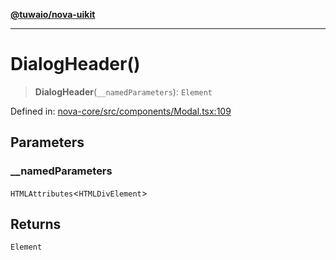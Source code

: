 [**@tuwaio/nova-uikit**](../../../README.md)

***

# DialogHeader()

> **DialogHeader**(`__namedParameters`): `Element`

Defined in: [nova-core/src/components/Modal.tsx:109](https://github.com/TuwaIO/nova-uikit/blob/bb57d95d18f8de8b14211d55bcd6b5765a378a6e/packages/nova-core/src/components/Modal.tsx#L109)

## Parameters

### \_\_namedParameters

`HTMLAttributes`\<`HTMLDivElement`\>

## Returns

`Element`
